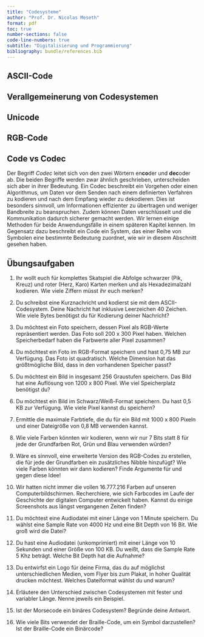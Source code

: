 ```yaml
---
title: "Codesysteme"
author: "Prof. Dr. Nicolas Meseth"
format: pdf
toc: true
number-sections: false
code-line-numbers: true
subtitle: "Digitalisierung und Programmierung"
bibliography: bundle/references.bib
---
```

## ASCII-Code

## Verallgemeinerung von Codesystemen

## Unicode

## RGB-Code

## Code vs Codec

Der Begriff *Codec* leitet sich von den zwei Wörtern en**co**der und **dec**oder ab. Die beiden Begriffe werden zwar ähnlich geschrieben, unterscheiden sich aber in ihrer Bedeutung. Ein Codec beschreibt ein Vorgehen oder einen Algorithmus, um Daten vor dem Senden nach einem definierten Verfahren zu kodieren und nach dem Empfang wieder zu dekodieren. Dies ist besonders sinnvoll, um Informationen effizienter zu übertragen und weniger Bandbreite zu beanspruchen. Zudem können Daten verschlüsselt und die Kommunikation dadurch sicherer gemacht werden. Wir lernen einige Methoden für beide Anwendungsfälle in einem späteren Kapitel kennen. Im Gegensatz dazu beschreibt ein Code ein System, das einer Reihe von Symbolen eine bestimmte Bedeutung zuordnet, wie wir in diesem Abschnitt gesehen haben.

\newpage

## Übungsaufgaben

1.  Ihr wollt euch für komplettes Skatspiel die Abfolge schwarzer (Pik, Kreuz) und roter (Herz, Karo) Karten merken und als Hexadezimalzahl kodieren. Wie viele Ziffern müsst ihr euch merken?

2.  Du schreibst eine Kurznachricht und kodierst sie mit dem ASCII-Codesystem. Deine Nachricht hat inklusive Leerzeichen 40 Zeichen. Wie viele Bytes benötigst du für Kodierung deiner Nachricht?

3.  Du möchtest ein Foto speichern, dessen Pixel als RGB-Werte repräsentiert werden. Das Foto soll 200 x 300 Pixel haben. Welchen Speicherbedarf haben die Farbwerte aller Pixel zusammen?

4.  Du möchtest ein Foto im RGB-Format speichern und hast 0,75 MB zur Verfügung. Das Foto ist quadratisch. Welche Dimension hat das größtmögliche Bild, dass in den vorhandenen Speicher passt?

5.  Du möchtest ein Bild in insgesamt 256 Graustufen speichern. Das Bild hat eine Auflösung von 1200 x 800 Pixel. Wie viel Speicherplatz benötigst du?

6.  Du möchtest ein Bild im Schwarz/Weiß-Format speichern. Du hast 0,5 KB zur Verfügung. Wie viele Pixel kannst du speichern?

7.  Ermittle die maximale Farbtiefe, die du für ein Bild mit 1000 x 800 Pixeln und einer Dateigröße von 0,8 MB verwenden kannst.

8.  Wie viele Farben könnten wir kodieren, wenn wir nur 7 Bits statt 8 für jede der Grundfarben Rot, Grün und Blau verwenden würden?

9.  Wäre es sinnvoll, eine erweiterte Version des RGB-Codes zu erstellen, die für jede der Grundfarben ein zusätzliches Nibble hinzufügt? Wie viele Farben könnten wir dann kodieren? Finde Argumente für und gegen diese Idee!

10.  Wir hatten nicht immer die vollen 16.777.216 Farben auf unseren Computerbildschirmen. Recherchiere, wie sich Farbcodes im Laufe der Geschichte der digitalen Computer entwickelt haben. Kannst du einige Screenshots aus längst vergangenen Zeiten finden?

11.  Du möchtest eine Audiodatei mit einer Länge von 1 Minute speichern. Du wählst eine Sample Rate von 4000 Hz und eine Bit Depth von 16 Bit. Wie groß wird die Datei?

12.  Du hast eine Audiodatei (unkomprimiert) mit einer Länge von 10 Sekunden und einer Größe von 100 KB. Du weißt, dass die Sample Rate 5 Khz beträgt. Welche Bit Depth hat die Aufnahme?

13.  Du entwirfst ein Logo für deine Firma, das du auf möglichst unterschiedlichen Medien, vom Flyer bis zum Plakat, in hoher Qualität drucken möchtest. Welches Dateiformat wählst du und warum?

14.  Erläutere den Unterschied zwischen Codesystemen mit fester und variabler Länge. Nenne jeweils ein Beispiel.

15.  Ist der Morsecode ein binäres Codesystem? Begründe deine Antwort.

16.  Wie viele Bits verwendet der Braille-Code, um ein Symbol darzustellen? Ist der Braille-Code ein Binärcode?

